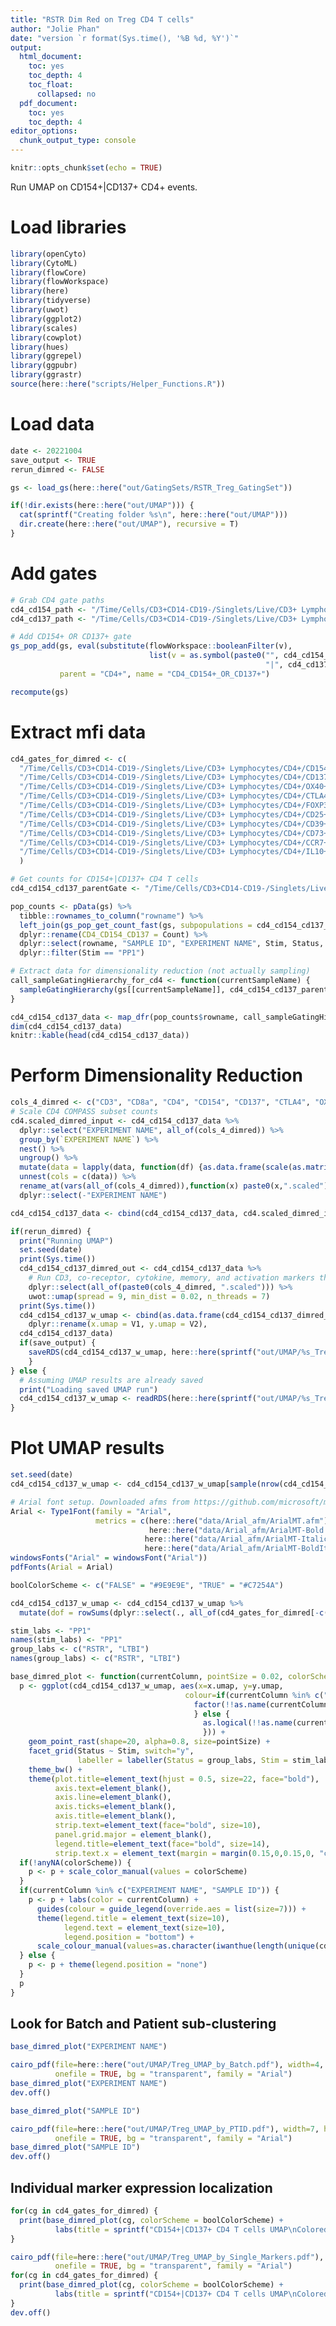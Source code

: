 ```yaml
---
title: "RSTR Dim Red on Treg CD4 T cells"
author: "Jolie Phan"
date: "version `r format(Sys.time(), '%B %d, %Y')`"
output:
  html_document:
    toc: yes
    toc_depth: 4
    toc_float:
      collapsed: no
  pdf_document:
    toc: yes
    toc_depth: 4
editor_options:
  chunk_output_type: console
---
```


```r
knitr::opts_chunk$set(echo = TRUE)
```

Run UMAP on CD154+|CD137+ CD4+ events. 

# Load libraries

```r
library(openCyto)
library(CytoML) 
library(flowCore) 
library(flowWorkspace) 
library(here)
library(tidyverse)
library(uwot)
library(ggplot2)
library(scales)
library(cowplot)
library(hues)
library(ggrepel)
library(ggpubr)
library(ggrastr)
source(here::here("scripts/Helper_Functions.R"))
```

# Load data

```r
date <- 20221004
save_output <- TRUE
rerun_dimred <- FALSE

gs <- load_gs(here::here("out/GatingSets/RSTR_Treg_GatingSet"))

if(!dir.exists(here::here("out/UMAP"))) {
  cat(sprintf("Creating folder %s\n", here::here("out/UMAP")))
  dir.create(here::here("out/UMAP"), recursive = T)
}
```

# Add gates

```r
# Grab CD4 gate paths
cd4_cd154_path <- "/Time/Cells/CD3+CD14-CD19-/Singlets/Live/CD3+ Lymphocytes/CD4+/CD154+"
cd4_cd137_path <- "/Time/Cells/CD3+CD14-CD19-/Singlets/Live/CD3+ Lymphocytes/CD4+/CD137+"

# Add CD154+ OR CD137+ gate
gs_pop_add(gs, eval(substitute(flowWorkspace::booleanFilter(v),
                               list(v = as.symbol(paste0("", cd4_cd154_path,
                                                         "|", cd4_cd137_path))))),
           parent = "CD4+", name = "CD4_CD154+_OR_CD137+")

recompute(gs)
```

# Extract mfi data

```r
cd4_gates_for_dimred <- c(
  "/Time/Cells/CD3+CD14-CD19-/Singlets/Live/CD3+ Lymphocytes/CD4+/CD154+",
  "/Time/Cells/CD3+CD14-CD19-/Singlets/Live/CD3+ Lymphocytes/CD4+/CD137+",
  "/Time/Cells/CD3+CD14-CD19-/Singlets/Live/CD3+ Lymphocytes/CD4+/OX40+",
  "/Time/Cells/CD3+CD14-CD19-/Singlets/Live/CD3+ Lymphocytes/CD4+/CTLA4+",
  "/Time/Cells/CD3+CD14-CD19-/Singlets/Live/CD3+ Lymphocytes/CD4+/FOXP3+",
  "/Time/Cells/CD3+CD14-CD19-/Singlets/Live/CD3+ Lymphocytes/CD4+/CD25+",
  "/Time/Cells/CD3+CD14-CD19-/Singlets/Live/CD3+ Lymphocytes/CD4+/CD39+",
  "/Time/Cells/CD3+CD14-CD19-/Singlets/Live/CD3+ Lymphocytes/CD4+/CD73+",
  "/Time/Cells/CD3+CD14-CD19-/Singlets/Live/CD3+ Lymphocytes/CD4+/CCR7+",
  "/Time/Cells/CD3+CD14-CD19-/Singlets/Live/CD3+ Lymphocytes/CD4+/IL10+"
  )
```

```r
# Get counts for CD154+|CD137+ CD4 T cells
cd4_cd154_cd137_parentGate <- "/Time/Cells/CD3+CD14-CD19-/Singlets/Live/CD3+ Lymphocytes/CD4+/CD4_CD154+_OR_CD137+"

pop_counts <- pData(gs) %>%
  tibble::rownames_to_column("rowname") %>%
  left_join(gs_pop_get_count_fast(gs, subpopulations = cd4_cd154_cd137_parentGate), by = c("rowname" = "name")) %>%
  dplyr::rename(CD4_CD154_CD137 = Count) %>%
  dplyr::select(rowname, "SAMPLE ID", "EXPERIMENT NAME", Stim, Status, CD4_CD154_CD137) %>%
  dplyr::filter(Stim == "PP1")
```

```r
# Extract data for dimensionality reduction (not actually sampling)
call_sampleGatingHierarchy_for_cd4 <- function(currentSampleName) {
  sampleGatingHierarchy(gs[[currentSampleName]], cd4_cd154_cd137_parentGate, n = NULL, otherGates = cd4_gates_for_dimred)
}

cd4_cd154_cd137_data <- map_dfr(pop_counts$rowname, call_sampleGatingHierarchy_for_cd4) 
dim(cd4_cd154_cd137_data)
knitr::kable(head(cd4_cd154_cd137_data))
```

# Perform Dimensionality Reduction

```r
cols_4_dimred <- c("CD3", "CD8a", "CD4", "CD154", "CD137", "CTLA4", "OX40", "FOXP3", "CD25", "CD39", "CD73", "CCR7", "IL10")
# Scale CD4 COMPASS subset counts 
cd4.scaled_dimred_input <- cd4_cd154_cd137_data %>%
  dplyr::select("EXPERIMENT NAME", all_of(cols_4_dimred)) %>%
  group_by(`EXPERIMENT NAME`) %>%
  nest() %>%
  ungroup() %>%
  mutate(data = lapply(data, function(df) {as.data.frame(scale(as.matrix(df)))})) %>%
  unnest(cols = c(data)) %>%
  rename_at(vars(all_of(cols_4_dimred)),function(x) paste0(x,".scaled")) %>% 
  dplyr::select(-"EXPERIMENT NAME")

cd4_cd154_cd137_data <- cbind(cd4_cd154_cd137_data, cd4.scaled_dimred_input)
```

```r
if(rerun_dimred) {
  print("Running UMAP")
  set.seed(date)
  print(Sys.time())
  cd4_cd154_cd137_dimred_out <- cd4_cd154_cd137_data %>%
    # Run CD3, co-receptor, cytokine, memory, and activation markers through UMAP
    dplyr::select(all_of(paste0(cols_4_dimred, ".scaled"))) %>%
    uwot::umap(spread = 9, min_dist = 0.02, n_threads = 7)
  print(Sys.time())
  cd4_cd154_cd137_w_umap <- cbind(as.data.frame(cd4_cd154_cd137_dimred_out) %>%
    dplyr::rename(x.umap = V1, y.umap = V2),
  cd4_cd154_cd137_data)
  if(save_output) {
    saveRDS(cd4_cd154_cd137_w_umap, here::here(sprintf("out/UMAP/%s_Treg_CD4_CD154_CD137_UMAP_Unsampled.rds", date)))
    }
} else {
  # Assuming UMAP results are already saved
  print("Loading saved UMAP run")
  cd4_cd154_cd137_w_umap <- readRDS(here::here(sprintf("out/UMAP/%s_Treg_CD4_CD154_CD137_UMAP_Unsampled.rds", date)))
}
```

# Plot UMAP results

```r
set.seed(date)
cd4_cd154_cd137_w_umap <- cd4_cd154_cd137_w_umap[sample(nrow(cd4_cd154_cd137_w_umap), nrow(cd4_cd154_cd137_w_umap)),]
```

```r
# Arial font setup. Downloaded afms from https://github.com/microsoft/microsoft-r-open/tree/ec3fd89e5fb5794bd8149905c134ad801bb61800
Arial <- Type1Font(family = "Arial",
                   metrics = c(here::here("data/Arial_afm/ArialMT.afm"),
                               here::here("data/Arial_afm/ArialMT-Bold.afm"), 
                              here::here("data/Arial_afm/ArialMT-Italic.afm"),                         
                              here::here("data/Arial_afm/ArialMT-BoldItalic.afm")))
windowsFonts("Arial" = windowsFont("Arial"))
pdfFonts(Arial = Arial)

boolColorScheme <- c("FALSE" = "#9E9E9E", "TRUE" = "#C7254A")

cd4_cd154_cd137_w_umap <- cd4_cd154_cd137_w_umap %>%
  mutate(dof = rowSums(dplyr::select(., all_of(cd4_gates_for_dimred[-c(1, 2)]))))

stim_labs <- "PP1"
names(stim_labs) <- "PP1"
group_labs <- c("RSTR", "LTBI")
names(group_labs) <- c("RSTR", "LTBI")

base_dimred_plot <- function(currentColumn, pointSize = 0.02, colorScheme = NA) {
  p <- ggplot(cd4_cd154_cd137_w_umap, aes(x=x.umap, y=y.umap,
                                       colour=if(currentColumn %in% c("EXPERIMENT NAME", "SAMPLE ID")) {
                                         factor(!!as.name(currentColumn))
                                         } else {
                                           as.logical(!!as.name(currentColumn))
                                           })) +
    geom_point_rast(shape=20, alpha=0.8, size=pointSize) +
    facet_grid(Status ~ Stim, switch="y",
               labeller = labeller(Status = group_labs, Stim = stim_labs)) +
    theme_bw() +
    theme(plot.title=element_text(hjust = 0.5, size=22, face="bold"),
          axis.text=element_blank(),
          axis.line=element_blank(),
          axis.ticks=element_blank(),
          axis.title=element_blank(),
          strip.text=element_text(face="bold", size=10),
          panel.grid.major = element_blank(),
          legend.title=element_text(face="bold", size=14),
          strip.text.x = element_text(margin = margin(0.15,0,0.15,0, "cm")))
  if(!anyNA(colorScheme)) {
    p <- p + scale_color_manual(values = colorScheme)
  }
  if(currentColumn %in% c("EXPERIMENT NAME", "SAMPLE ID")) {
    p <- p + labs(color = currentColumn) +
      guides(colour = guide_legend(override.aes = list(size=7))) +
      theme(legend.title = element_text(size=10),
            legend.text = element_text(size=10),
            legend.position = "bottom") +
      scale_colour_manual(values=as.character(iwanthue(length(unique(cd4_cd154_cd137_w_umap[,currentColumn])))))
  } else {
    p <- p + theme(legend.position = "none")
  }
  p
}
```

## Look for Batch and Patient sub-clustering

```r
base_dimred_plot("EXPERIMENT NAME")

cairo_pdf(file=here::here("out/UMAP/Treg_UMAP_by_Batch.pdf"), width=4, height=5,
          onefile = TRUE, bg = "transparent", family = "Arial")
base_dimred_plot("EXPERIMENT NAME")
dev.off()
```

```r
base_dimred_plot("SAMPLE ID")

cairo_pdf(file=here::here("out/UMAP/Treg_UMAP_by_PTID.pdf"), width=7, height=8,
          onefile = TRUE, bg = "transparent", family = "Arial")
base_dimred_plot("SAMPLE ID")
dev.off()
```

## Individual marker expression localization

```r
for(cg in cd4_gates_for_dimred) {
  print(base_dimred_plot(cg, colorScheme = boolColorScheme) +
          labs(title = sprintf("CD154+|CD137+ CD4 T cells UMAP\nColored by %s", sub(".*\\/([^(\\/)]+)", "\\1", cg))))
}

cairo_pdf(file=here::here("out/UMAP/Treg_UMAP_by_Single_Markers.pdf"), width=6, height=6,
          onefile = TRUE, bg = "transparent", family = "Arial")
for(cg in cd4_gates_for_dimred) {
  print(base_dimred_plot(cg, colorScheme = boolColorScheme) +
          labs(title = sprintf("CD154+|CD137+ CD4 T cells UMAP\nColored by %s", sub(".*\\/([^(\\/)]+)", "\\1", cg))))
}
dev.off()
```